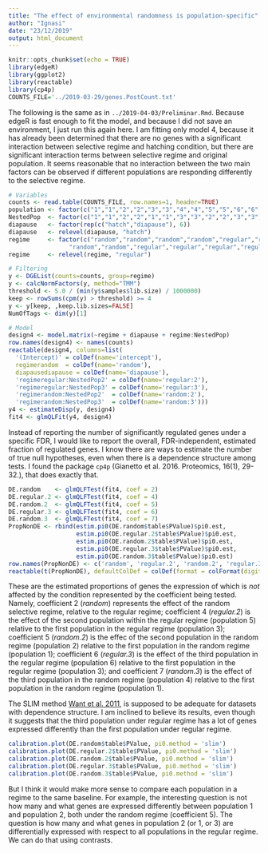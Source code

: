 ```yaml
---
title: "The effect of environmental randomness is population-specific"
author: "Ignasi"
date: "23/12/2019"
output: html_document
---
```


```r
knitr::opts_chunk$set(echo = TRUE)
library(edgeR)
library(ggplot2)
library(reactable)
library(cp4p)
COUNTS_FILE='../2019-03-29/genes.PostCount.txt'
```

The following is the same as in `../2019-04-03/Preliminar.Rmd`. Because edgeR is fast enough
to fit the model, and because I did not save an environment, I just run this again here. I am
fitting only model 4, because it has already been determined that there are no genes with a
significant interaction between selective regime and hatching condition, but there are significant
interaction terms between selective regime and original population. It seems reasonable that no
interaction between the two main factors can be observed if different populations are responding
differently to the selective regime.

```r
# Variables
counts <- read.table(COUNTS_FILE, row.names=1, header=TRUE)
population <- factor(c("1","1","2","2","3","3","4","4","5","5","6","6"))
NestedPop  <- factor(c("1","1","2","2","1","1","3","3","2","2","3","3"))
diapause   <- factor(rep(c("hatch","diapause"), 6))
diapause   <- relevel(diapause, "hatch")
regime     <- factor(c("random","random","random","random","regular","regular",
                 "random","random","regular","regular","regular","regular"))
regime     <- relevel(regime, "regular")

# Filtering
y <- DGEList(counts=counts, group=regime)
y <- calcNormFactors(y, method="TMM")
threshold <- 5.0 / (min(y$samples$lib.size) / 1000000)
keep <- rowSums(cpm(y) > threshold) >= 4
y <- y[keep, ,keep.lib.sizes=FALSE]
NumOfTags <- dim(y)[1]

# Model
design4 <- model.matrix(~regime + diapause + regime:NestedPop)
row.names(design4) <- names(counts)
reactable(design4, columns=list(
  '(Intercept)' = colDef(name='intercept'),
  regimerandom  = colDef(name='random'),
  diapausediapause = colDef(name='diapause'),
  'regimeregular:NestedPop2' = colDef(name='regular:2'),
  'regimeregular:NestedPop3' = colDef(name='regular:3'),
  'regimerandom:NestedPop2'  = colDef(name='random:2'),
  'regimerandom:NestedPop3'  = colDef(name='random:3')))
y4 <- estimateDisp(y, design4)
fit4 <- glmQLFit(y4, design4)
```

Instead of reporting the number of significantly regulated genes under a specific FDR,
I would like to report the overall, FDR-independent, estimated fraction of regulated
genes. I know there are ways to estimate the number of true null hypotheses, even when
there is a dependence structure among tests. I found the package `cp4p` (Gianetto et al.
2016. Proteomics, 16(1), 29-32.), that does exactly that.

```r
DE.random    <- glmQLFTest(fit4, coef = 2)
DE.regular.2 <- glmQLFTest(fit4, coef = 4)
DE.random.2  <- glmQLFTest(fit4, coef = 5)
DE.regular.3 <- glmQLFTest(fit4, coef = 6)
DE.random.3  <- glmQLFTest(fit4, coef = 7)
PropNonDE <- rbind(estim.pi0(DE.random$table$PValue)$pi0.est,
                   estim.pi0(DE.regular.2$table$PValue)$pi0.est,
                   estim.pi0(DE.random.2$table$PValue)$pi0.est,
                   estim.pi0(DE.regular.3$table$PValue)$pi0.est,
                   estim.pi0(DE.random.3$table$PValue)$pi0.est)
row.names(PropNonDE) <- c('random', 'regular.2', 'random.2', 'regular.3', 'random.3')
reactable(t(PropNonDE), defaultColDef = colDef(format = colFormat(digits = 2)))
```

These are the estimated proportions of genes the expression of which is *not* affected by the
condition represented by the coefficient being tested. Namely, coefficient
2 (*random*) represents the effect of the random selective regime, relative to the regular
regime; coefficient 4 (*regular.2*) is the effect of the second population within the regular
regime (population 5) relative to the first population in the regular regime (population 3);
coefficient 5 (*random.2*) is the effec of the second population in the random regime (population
2) relative to the first population in the random regime (population 1); coefficient 6
(*regular.3*) is the effect of the third population in the regular regime (population 6)
relative to the first population in the regular regime (population 3); and coefficient 7 (*random.3*)
is the effect of the third population in the random regime (population 4) relative to the
first population in the random regime (population 1).

The SLIM method [Want et al. 2011](https://academic.oup.com/bioinformatics/article/27/2/225/286449),
is supposed to be adequate for datasets with dependence structure. I am inclined to believe its results,
even though it suggests that the third population under regular regime has a lot of genes expressed
differently than the first population under regular regime.

```r
calibration.plot(DE.random$table$PValue, pi0.method = 'slim')
calibration.plot(DE.regular.2$table$PValue, pi0.method = 'slim')
calibration.plot(DE.random.2$table$PValue, pi0.method = 'slim')
calibration.plot(DE.regular.3$table$PValue, pi0.method = 'slim')
calibration.plot(DE.random.3$table$PValue, pi0.method = 'slim')
```

But I think it would make more sense to compare each population in a regime to the same baseline.
For example, the interesting question is not how many and what genes are expressed differently between
population 1 and population 2, both under the random regime (coefficient 5). The question is how
many and what genes in population 2 (or 1, or 3) are differentially expressed with respect to all
populations in the regular regime. We can do that using contrasts.